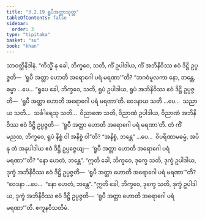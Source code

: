 ```yaml
---
title: "3.2.19 ရူပီအတ္တာသုတ္တ"
tableOfContents: false
sidebar:
  order: 3
type: "tipitaka"
basket: "su"
book: "khan"
---
```



<DynamicBreadcrumb />

<Division number="242" book="khan">

<Paragraph number="990" book="khan">
သာဝတ္ထိနိဒါနံ. “ကိသ္မိံ နု ခေါ, ဘိက္ခဝေ, သတိ, ကိံ ဥပါဒါယ, ကိံ အဘိနိဝိဿ ဧဝံ ဒိဋ္ဌိ ဥပ္ပဇ္ဇတိ—  ‘ရူပီ အတ္တာ ဟောတိ အရောဂေါ ပရံ မရဏာ’”တိ? “ဘဂဝံမူလကာ နော, ဘန္တေ, ဓမ္မာ …ပေ…
</Paragraph>

<Paragraph number="991" book="khan">
“ရူပေ ခေါ, ဘိက္ခဝေ, သတိ, ရူပံ ဥပါဒါယ, ရူပံ အဘိနိဝိဿ ဧဝံ ဒိဋ္ဌိ ဥပ္ပဇ္ဇတိ—  ‘ရူပီ အတ္တာ ဟောတိ အရောဂေါ ပရံ မရဏာ’တိ. ဝေဒနာယ သတိ …ပေ…  သညာယ သတိ…  သင်္ခါရေသု သတိ…  ဝိညာဏေ သတိ, ဝိညာဏံ ဥပါဒါယ, ဝိညာဏံ အဘိနိဝိဿ ဧဝံ ဒိဋ္ဌိ ဥပ္ပဇ္ဇတိ—  ‘ရူပီ အတ္တာ ဟောတိ အရောဂေါ ပရံ မရဏာ’တိ.
</Paragraph>

<Paragraph number="992" book="khan">
တံ ကိံ မညထ, ဘိက္ခဝေ, ရူပံ နိစ္စံ ဝါ အနိစ္စံ ဝါ”တိ? “အနိစ္စံ, ဘန္တေ” …ပေ…  ဝိပရိဏာမဓမ္မံ, အပိ နု တံ အနုပါဒါယ ဧဝံ ဒိဋ္ဌိ ဥပ္ပဇ္ဇေယျ—  ‘ရူပီ အတ္တာ ဟောတိ အရောဂေါ ပရံ မရဏာ’”တိ? “နော ဟေတံ, ဘန္တေ”. “ဣတိ ခေါ, ဘိက္ခဝေ, ဒုက္ခေ သတိ, ဒုက္ခံ ဥပါဒါယ, ဒုက္ခံ အဘိနိဝိဿ ဧဝံ ဒိဋ္ဌိ ဥပ္ပဇ္ဇတိ—  ‘ရူပီ အတ္တာ ဟောတိ အရောဂေါ ပရံ မရဏာ’”တိ? “ဝေဒနာ …ပေ…  “နော ဟေတံ, ဘန္တေ”. “ဣတိ ခေါ, ဘိက္ခဝေ, ဒုက္ခေ သတိ, ဒုက္ခံ ဥပါဒါယ, ဒုက္ခံ အဘိနိဝိဿ ဧဝံ ဒိဋ္ဌိ ဥပ္ပဇ္ဇတိ—  ‘ရူပီ အတ္တာ ဟောတိ အရောဂေါ ပရံ မရဏာ’”တိ.

</Paragraph>
</Division>

<Paragraph number="993" type="center" book="khan">
ဧကူနဝီသတိမံ.
</Paragraph>